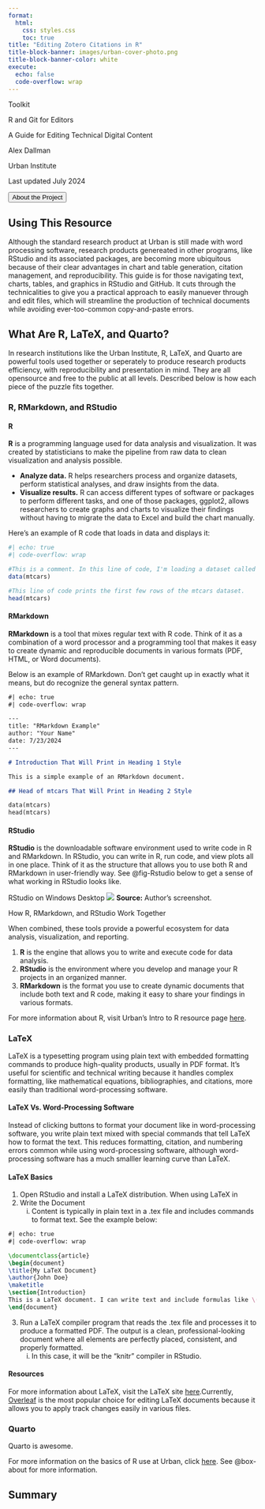 ```yaml
---
format:
  html:
    css: styles.css
    toc: true
title: "Editing Zotero Citations in R"
title-block-banner: images/urban-cover-photo.png
title-block-banner-color: white
execute:
  echo: false
  code-overflow: wrap
---
```


<!-- Front Matter -->

<!-- Product Type -->

<product-type-font-style>Toolkit</product-type-font-style>

<!-- Title -->

::: space-subtitle
<index-title-font-style>R and Git for Editors</index-title-font-style>
:::

<!-- Subtitle -->

::: decreased-space-subtitle
<index-subtitle-font-style>A Guide for Editing Technical Digital Content</index-subtitle-font-style>
:::

<!-- Author -->

::: space-author
<author-font-style>Alex Dallman</author-font-style>
:::

<!-- Author Affiliation -->

::: decreased-space-author-affiliation
<author-affiliation-font-style>Urban Institute</author-affiliation-font-style>
:::

<!-- Date -->

::: decreased-space-date
<date-font-style>Last updated July 2024</date-font-style>
:::

<!--Buttons -->

::: added-space
::: flex-container
<a href="about.qmd"> <button type="button" class="btn btn-primary">About the Project</button></a>
:::
:::

<!-- End Front Matter -->

<!-- Description -->

::: added-space
# Using This Resource

Although the standard research product at Urban is still made with word processing software, research products genereated in other programs, like RStudio and its associated packages, are becoming more ubiquitous because of their clear advantages in chart and table generation, citation management, and reproducibility. This guide is for those navigating text, charts, tables, and graphics in RStudio and GitHub. It cuts through the technicalities to give you a practical approach to easily manuever through and edit files, which will streamline the production of technical documents while avoiding ever-too-common copy-and-paste errors.
:::

## What Are R, LaTeX, and Quarto?

In research institutions like the Urban Institute, R, LaTeX, and Quarto are powerful tools used together or seperately to produce research products  efficiency, with reproducibility and presentation in mind. They are all opensource and free to the public at all levels. Described below is how each piece of the puzzle fits together.

### R, RMarkdown, and RStudio

#### R
**R** is a programming language used for data analysis and visualization. It was created by statisticians to make the pipeline from raw data to clean visualization and analysis possible. 

::: urban-list
-   **Analyze data.** R helps researchers process and organize datasets, perform statistical analyses, and draw insights from the data.
-   **Visualize results.** R can access different types of software or packages to perform different tasks, and one of those packages, ggplot2, allows researchers to create graphs and charts to visualize their findings without having to migrate the data to Excel and build the chart manually.
:::

Here’s an example of R code that loads in data and displays it:

```r
#| echo: true
#| code-overflow: wrap

#This is a comment. In this line of code, I'm loading a dataset called mtcars.
data(mtcars)

#This line of code prints the first few rows of the mtcars dataset.
head(mtcars)

```

#### RMarkdown
**RMarkdown** is a tool that mixes regular text with R code. Think of it as a combination of a word processor and a programming tool that makes it easy to create dynamic and reproducible documents in various formats (PDF, HTML, or Word documents). 

Below is an example of RMarkdown. Don't get caught up in exactly what it means, but do recognize the general syntax pattern.

```markdown
#| echo: true
#| code-overflow: wrap

---
title: "RMarkdown Example"
author: "Your Name"
date: 7/23/2024
---

# Introduction That Will Print in Heading 1 Style

This is a simple example of an RMarkdown document.

## Head of mtcars That Will Print in Heading 2 Style

data(mtcars)
head(mtcars)
```

#### RStudio
**RStudio** is the downloadable software environment used to write code in R and RMarkdown. In RStudio, you can write in R, run code, and view plots all in one place. Think of it as the structure that allows you to use both R and RMarkdown in user-friendly way. See @fig-Rstudio below to get a sense of what working in RStudio looks like.

<!-- Figure -->
::: {#fig-Rstudio}
::: no-indent
<box-title-text>RStudio on Windows Desktop</box-title-text>
![](images/r-studio.png){fig-align="left"}
<source-note-text>**Source:** Author's screenshot.</source-note-text>
:::
:::

<!-- Box -->

::: space-before-box
::: urban-box-borders
::: {#box-about}
::: no-indent
<box-title-text>How R, RMarkdown, and RStudio Work Together</box-title-text>
:::
<p>When combined, these tools provide a powerful ecosystem for data analysis, visualization, and reporting.</p>

::: urban-ordered-list
1.  **R** is the engine that allows you to write and execute code for data analysis.
2. **RStudio** is the environment where you develop and manage your R projects in an organized manner.
3. **RMarkdown** is the format you use to create dynamic documents that include both text and R code, making it easy to share your findings in various formats.
:::


<!-- ::: urban-list
-   Here's a bulleted list.
-   It's in Urban style.
    -   This is a secondary bullet.
    -   This is also.
:::

::: urban-ordered-list 
1. ordered list
2. item 2
    i) sub-item 1
         A.  sub-sub-item 1
:::


::: no-indent
<source-note-text>**Source:** This is a source.</source-note-text>
::: -->

<!-- ::: no-indent
::: spacing-source-note
<source-note-text>**Note:** This is a note.</source-note-text>
:::
::: -->
:::
:::
:::

For more information about R, visit Urban's Intro to R resource page [here](https://urbaninstitute.github.io/r-at-urban/intro-to-r.html).

<!-- End Box -->


### LaTeX

LaTeX is a typesetting program using plain text with embedded formatting commands to produce high-quality products, usually in PDF format. It’s useful for scientific and technical writing because it handles complex formatting, like mathematical equations, bibliographies, and citations, more easily than traditional word-processing software. 

#### LaTeX Vs. Word-Processing Software

 Instead of clicking buttons to format your document like in word-processing software, you write plain text mixed with special commands that tell LaTeX how to format the text. This reduces formatting, citation, and numbering errors common while using word-processing software, although word-processing software has a much smalller learning curve than LaTeX.

#### LaTeX Basics

::: urban-ordered-list
 1. Open RStudio and install a LaTeX distribution. When using LaTeX in  
 2. Write the Document
    i) Content is typically in plain text in a .tex file and includes commands to format text. See the example below:

```latex
#| echo: true
#| code-overflow: wrap

\documentclass{article}
\begin{document}
\title{My LaTeX Document}
\author{John Doe}
\maketitle
\section{Introduction}
This is a LaTeX document. I can write text and include formulas like \( E = mc^2 \).
\end{document}

```

3. Run a LaTeX compiler program that reads the .tex file and processes it to produce a formatted PDF. The output is a clean, professional-looking document where all elements are perfectly placed, consistent, and properly formatted.
    i) In this case, it will be the "knitr" compiler in RStudio.
:::

####  Resources
For more information about LaTeX, visit the LaTeX site [here](https://www.latex-project.org/).Currently, [Overleaf](https://www.overleaf.com) is the most popular choice for editing LaTeX documents because it allows you to apply track changes easily in various files.

### Quarto

Quarto is awesome.

For more information on the basics of R use at Urban, click [here](https://urbaninstitute.github.io/r-at-urban/intro-to-r.html). See @box-about for more information.

## Summary



<!-- Box -->

<!-- ::: space-before-box
::: urban-box-borders
::: {#box-about}
::: no-indent
<box-title-text>Example Box</box-title-text>
:::

<p>This is just regular text in a box.</p>

::: urban-list
-   Here's a bulleted list.
-   It's in Urban style.
    -   This is a secondary bullet.
    -   This is also.
:::

::: no-indent
<source-note-text>**Source:** This is a source.</source-note-text>
:::

::: no-indent
::: spacing-source-note
<source-note-text>**Note:** This is a note.</source-note-text>
:::
:::
:::
:::
::: -->

<!-- End Box -->

<!-- Pull Quote -->

<!-- ::: pull-quote-borders
::: no-indent
<pull-quote-text>Here's a pull quote. Someone said something very important.<br> ---Author</pull-quote-text>
:::
::: -->

<!-- End Pull Quote -->

<!-- Tables -->
<!-- ### Tables

See @tbl-state-population. 


```r

library(tidycensus)
library(tidyverse)
library(dplyr)
library(knitr)
library(kableExtra)
library(scales)

source("config.R")

census_api_key(CENSUS_API_KEY, overwrite = TRUE, install = TRUE)

census_data_example <- get_decennial(
  geography = "state",
  variables = c(
    total_population = "P1_001N",
    hispanic_or_latino = "P2_002N",
    not_hispanic_or_latino = "P2_003N",
    white_alone = "P2_005N",
    black_or_african_american_alone = "P2_006N",
    american_indian_and_alaska_native_alone = "P2_007N",
    asian_alone = "P2_008N",
    native_hawaiian_and_other_pacific_islander_alone = "P2_009N",
    some_other_race_alone = "P2_010N",
    two_or_more_races = "P2_011N"
  ),
  year = 2020
)

print(census_data_example)

census_df_ethnicity <- census_data_example %>%
  select(NAME, variable, value) %>%
  spread(key = variable, value = value) %>%
  rename(
    "State" = NAME,
    "Total Population" = total_population,
    "Hispanic or Latino" = hispanic_or_latino,
    "Not Hispanic or Latino" = not_hispanic_or_latino,
    "White" = white_alone,
    "Black or African American" = black_or_african_american_alone,
    "American Indian and Alaska Native" = american_indian_and_alaska_native_alone,
    "Asian" = asian_alone,
    "Native Hawaiian and Other Pacific Islander"  = native_hawaiian_and_other_pacific_islander_alone,
    "Other Race/Ethnicity" = some_other_race_alone,
    "Two or More Races/Ethnitcites" = two_or_more_races
  ) %>%
  select("State", "Total Population", "Hispanic or Latino", "Not Hispanic or Latino","White", "Black or African American", "American Indian and Alaska Native", "Asian", "Native Hawaiian and Other Pacific Islander", "Other Race/Ethnicity", "Two or More Races/Ethnitcites")

census_df_ethnicity <- census_df_ethnicity %>%
  mutate(across(where(is.numeric), comma))

```

:::: {.tbl-cap #tbl-state-population}
::: no-indent
<box-title-text>Example Table</box-title-text>
:::

```r
kable(census_df_ethnicity)
```
::::
::: no-indent
<source-note-text>**Source:** This is a source.</source-note-text>
:::

::: no-indent
::: spacing-source-note
<source-note-text>**Note:** This is a note.</source-note-text>
:::
::: -->

